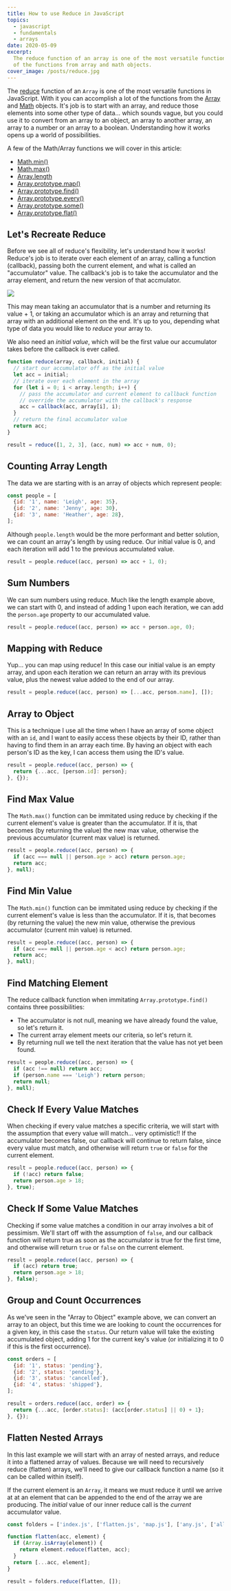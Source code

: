 ```yaml
---
title: How to use Reduce in JavaScript
topics:
  - javascript
  - fundamentals
  - arrays
date: 2020-05-09
excerpt:
  The reduce function of an array is one of the most versatile functions in JavaScript. With it you can accomplish a lot
  of the functions from array and math objects.
cover_image: /posts/reduce.jpg
---
```


The [reduce](https://developer.mozilla.org/en-US/docs/Web/JavaScript/Reference/Global_Objects/Array/reduce) function of
an `Array` is one of the most versatile functions in JavaScript. With it you can accomplish a lot of the functions from
the [Array](https://developer.mozilla.org/en-US/docs/Web/JavaScript/Reference/Global_Objects/Array) and
[Math](https://developer.mozilla.org/en-US/docs/Web/JavaScript/Reference/Global_Objects/Math) objects. It's job is to
start with an array, and reduce those elements into some other type of data... which sounds vague, but you could use it
to convert from an array to an object, an array to another array, an array to a number or an array to a boolean.
Understanding how it works opens up a world of possibilities.

<YouTube id="NiLUGy1Mh4U" />

A few of the Math/Array functions we will cover in this article:

- [Math.min()](https://developer.mozilla.org/en-US/docs/Web/JavaScript/Reference/Global_Objects/Math/min)
- [Math.max()](https://developer.mozilla.org/en-US/docs/Web/JavaScript/Reference/Global_Objects/Math/max)
- [Array.length](https://developer.mozilla.org/en-US/docs/Web/JavaScript/Reference/Global_Objects/Array/length)
- [Array.prototype.map()](https://developer.mozilla.org/en-US/docs/Web/JavaScript/Reference/Global_Objects/Array/map)
- [Array.prototype.find()](https://developer.mozilla.org/en-US/docs/Web/JavaScript/Reference/Global_Objects/Array/find)
- [Array.prototype.every()](https://developer.mozilla.org/en-US/docs/Web/JavaScript/Reference/Global_Objects/Array/every)
- [Array.prototype.some()](https://developer.mozilla.org/en-US/docs/Web/JavaScript/Reference/Global_Objects/Array/some)
- [Array.prototype.flat()](https://developer.mozilla.org/en-US/docs/Web/JavaScript/Reference/Global_Objects/Array/flat)

## Let's Recreate Reduce

Before we see all of reduce's flexibility, let's understand how it works! Reduce's job is to iterate over each element
of an array, calling a function (callback), passing both the current element, and what is called an "accumulator" value.
The callback's job is to take the accumulator and the array element, and return the new version of that accmulator.

<Image src="/posts/reduce.jpg" width={1703} height={980} />

This may mean taking an accumulator that is a number and returning its value + 1, or taking an accumulator which is an
array and returning that array with an additional element on the end. It's up to you, depending what type of data you
would like to _reduce_ your array to.

We also need an _initial value_, which will be the first value our accumulator takes before the callback is ever called.

```js
function reduce(array, callback, initial) {
  // start our accumulator off as the initial value
  let acc = initial;
  // iterate over each element in the array
  for (let i = 0; i < array.length; i++) {
    // pass the accumulator and current element to callback function
    // override the accumulator with the callback's response
    acc = callback(acc, array[i], i);
  }
  // return the final accumulator value
  return acc;
}

result = reduce([1, 2, 3], (acc, num) => acc + num, 0);
```

## Counting Array Length

The data we are starting with is an array of objects which represent people:

```js
const people = [
  {id: '1', name: 'Leigh', age: 35},
  {id: '2', name: 'Jenny', age: 30},
  {id: '3', name: 'Heather', age: 28},
];
```

Although `people.length` would be the more performant and better solution, we can count an array's length by using
reduce. Our initial value is 0, and each iteration will add 1 to the previous accumulated value.

```js
result = people.reduce((acc, person) => acc + 1, 0);
```

## Sum Numbers

We can sum numbers using reduce. Much like the length example above, we can start with 0, and instead of adding 1 upon
each iteration, we can add the `person.age` property to our accumulated value.

```js
result = people.reduce((acc, person) => acc + person.age, 0);
```

## Mapping with Reduce

Yup... you can map using reduce! In this case our initial value is an empty array, and upon each iteration we can return
an array with its previous value, plus the newest value added to the end of our array.

```js
result = people.reduce((acc, person) => [...acc, person.name], []);
```

## Array to Object

This is a technique I use all the time when I have an array of some object with an `id`, and I want to easily access
these objects by their ID, rather than having to find them in an array each time. By having an object with each person's
ID as the key, I can access them using the ID's value.

```js
result = people.reduce((acc, person) => {
  return {...acc, [person.id]: person};
}, {});
```

## Find Max Value

The `Math.max()` function can be immitated using reduce by checking if the current element's value is greater than the
accumulator. If it is, that becomes (by returning the value) the new max value, otherwise the previous accumulator
(current max value) is returned.

```js
result = people.reduce((acc, person) => {
  if (acc === null || person.age > acc) return person.age;
  return acc;
}, null);
```

## Find Min Value

The `Math.min()` function can be immitated using reduce by checking if the current element's value is less than the
accumulator. If it is, that becomes (by returning the value) the new min value, otherwise the previous accumulator
(current min value) is returned.

```js
result = people.reduce((acc, person) => {
  if (acc === null || person.age < acc) return person.age;
  return acc;
}, null);
```

## Find Matching Element

The reduce callback function when immitating `Array.prototype.find()` contains three possibilities:

- The accumulator is not null, meaning we have already found the value, so let's return it.
- The current array element meets our criteria, so let's return it.
- By returning null we tell the next iteration that the value has not yet been found.

```js
result = people.reduce((acc, person) => {
  if (acc !== null) return acc;
  if (person.name === 'Leigh') return person;
  return null;
}, null);
```

## Check If Every Value Matches

When checking if every value matches a specific criteria, we will start with the assumption that every value will
match... very optimistic!! If the accumulator becomes false, our callback will continue to return false, since every
value must match, and otherwise will return `true` or `false` for the current element.

```js
result = people.reduce((acc, person) => {
  if (!acc) return false;
  return person.age > 18;
}, true);
```

## Check If Some Value Matches

Checking if some value matches a condition in our array involves a bit of pessimism. We'll start off with the assumption
of `false`, and our callback function will return true as soon as the accumulator is true for the first time, and
otherwise will return `true` or `false` on the current element.

```js
result = people.reduce((acc, person) => {
  if (acc) return true;
  return person.age > 18;
}, false);
```

## Group and Count Occurrences

As we've seen in the "Array to Object" example above, we can convert an array to an object, but this time we are looking
to count the occurrences for a given key, in this case the `status`. Our return value will take the existing accumulated
object, adding 1 for the current key's value (or initializing it to 0 if this is the first occurrence).

```js
const orders = [
  {id: '1', status: 'pending'},
  {id: '2', status: 'pending'},
  {id: '3', status: 'cancelled'},
  {id: '4', status: 'shipped'},
];

result = orders.reduce((acc, order) => {
  return {...acc, [order.status]: (acc[order.status] || 0) + 1};
}, {});
```

## Flatten Nested Arrays

In this last example we will start with an array of nested arrays, and reduce it into a flattened array of values.
Because we will need to recursively reduce (flatten) arrays, we'll need to give our callback function a name (so it can
be called within itself).

If the current element is an `Array`, it means we must reduce it until we arrive at at an element that can be appended
to the end of the array we are producing. The _initial_ value of our inner reduce call is the _current_ accumulator
value.

```js
const folders = ['index.js', ['flatten.js', 'map.js'], ['any.js', ['all.js', 'count.js']]];

function flatten(acc, element) {
  if (Array.isArray(element)) {
    return element.reduce(flatten, acc);
  }
  return [...acc, element];
}

result = folders.reduce(flatten, []);
```
